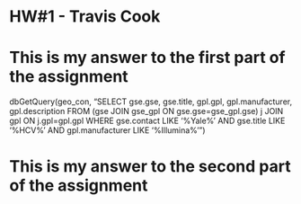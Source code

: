 HW#1 - Travis Cook
========================================================

# This is my answer to the first part of the assignment

dbGetQuery(geo_con, "SELECT gse.gse, gse.title, gpl.gpl, gpl.manufacturer, gpl.description FROM (gse JOIN gse_gpl ON gse.gse=gse_gpl.gse) j JOIN gpl ON j.gpl=gpl.gpl WHERE gse.contact LIKE '%Yale%' AND gse.title LIKE '%HCV%' AND gpl.manufacturer LIKE '%Illumina%'")

# This is my answer to the second part of the assignment

